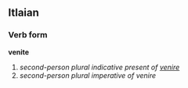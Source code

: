 ==Itlaian==
===Verb form===
'''venite'''

# ''second-person plural indicative present of [[venire]]''
# ''second-person plural imperative of venire''